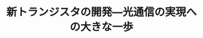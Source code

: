 ﻿---
title: "新トランジスタの開発―光通信の実現への大きな一歩"
category: "工学院"
vol: 0
interviewee: "末松・古屋 "
url: ""
tags: ["光","通信"]
pdf: "0-3.pdf"
career: ""
preface: "現在では当たり前のように存在している光ファイバ。しかし、1960年代後半にすでにその将来性を確信していた人物がいた。それが末松先生である。末松・古屋では光通信の実用化に向けて、より信頼性の高いものへとさまざまな研究開発が進められてきた。その取り組みについて紹介する。"
---

